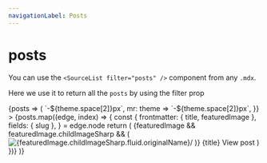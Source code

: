 ```yaml
---
navigationLabel: Posts
---
```


# posts

You can use the `<SourceList filter="posts" />` component from any `.mdx`. 

Here we use it to return all the `posts` by using the filter prop

<SourceList filter="posts">
  {posts => (
    <Flex
      sx={{
        flexWrap: "wrap",
        ml: theme => `-${theme.space[2]}px`,
        mr: theme => `-${theme.space[2]}px`,
      }}
    >
      {posts.map((edge, index) => {
        const {
          frontmatter: { title, featuredImage },
          fields: { slug },
        } = edge.node
        return (
          <Box
            key={index}
            sx={{ mb: 3, width: ["100%", "100%", "50%", "33.333%"] }}
          >
          <Link href={slug} sx={{textDecoration: 'none'}}>
            <Card
              sx={{
                ml: 2, 
                mr: 2,
              }}
            >
            {featuredImage && featuredImage.childImageSharp && (
              <Image src={featuredImage.childImageSharp.fluid.src} alt={featuredImage.childImageSharp.fluid.originalName}/>
            )}
            <Box
            sx={{
               p: 3,
            }}
            >
              <Heading variant="styles.h4" sx={{color: 'text'}}>{title}</Heading>
              <Text sx={{textDecoration: 'underline'}}>View post</Text>
            </Box>
            </Card>
          </Link>
          </Box>
        )
      })}
    </Flex>
  )}
</SourceList>